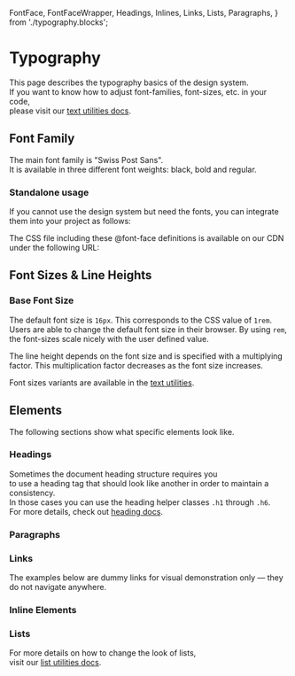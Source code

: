   FontFace,
  FontFaceWrapper,
  Headings,
  Inlines,
  Links,
  Lists,
  Paragraphs,
} from './typography.blocks';

<Meta of={TypographyStories} />

# Typography

This page describes the typography basics of the design system.<br/>
If you want to know how to adjust font-families, font-sizes, etc. in your code,  
please visit our [text utilities docs](/?path=/docs/c55681df-4d21-469d-a5b3-c67686e7c104--docs).

## Font Family

The main font family is "Swiss Post Sans".<br/>
It is available in three different font weights: black, bold and regular.

<FontFaceWrapper>
  <FontFace face="Swiss Post Sans" family="sans-serif" weight="black" style="normal" />
  <FontFace face="Swiss Post Sans" family="sans-serif" weight="bold" style="normal" />
  <FontFace face="Swiss Post Sans" family="sans-serif" weight="regular" style="normal" />
</FontFaceWrapper>

### Standalone usage

If you cannot use the design system but need the fonts, you can integrate them into your project as follows:

<Source code={SampleStandalone} language="css" />

The CSS file including these @font-face definitions is available on our CDN under the following URL:

<Source code="https://fonts.post.ch/swiss-post-sans/v1/swiss-post-sans.css" />

## Font Sizes & Line Heights

### Base Font Size

The default font size is `16px`. This corresponds to the CSS value of `1rem`. Users are able to change the default font size in their browser. By using `rem`, the font-sizes scale nicely with the user defined value.

The line height depends on the font size and is specified with a multiplying factor. This multiplication factor decreases as the font size increases.

Font sizes variants are available in the [text utilities](/?path=/docs/c55681df-4d21-469d-a5b3-c67686e7c104--docs).

## Elements

The following sections show what specific elements look like.

### Headings

<Headings />

Sometimes the document heading structure requires you  
to use a heading tag that should look like another in order to maintain a consistency.  
In those cases you can use the heading helper classes `.h1` through `.h6`.<br/>
For more details, check out [heading docs](/?path=/docs/7ecd87f1-de96-4e39-a057-ba1798eb6959--docs).

### Paragraphs

<Paragraphs />

### Links

<div className="banner banner-info banner-md">
  The examples below are dummy links for visual demonstration only — they do not navigate anywhere.
</div>

<Links />

### Inline Elements

<Inlines />

### Lists

<Lists />

For more details on how to change the look of lists,  
visit our [list utilities docs](/?path=/docs/e76192bb-b2eb-487a-b9c1-ef938bccdfc4--docs).
